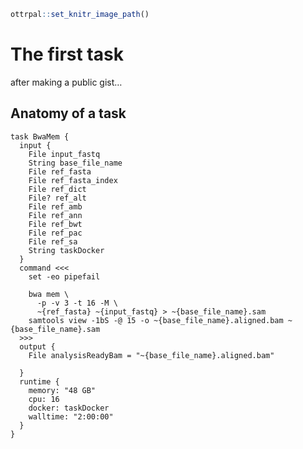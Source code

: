 ```r
ottrpal::set_knitr_image_path()
```

# The first task

after making a public gist...
<script src="https://gist.github.com/carriewright11/4fb8f0ba412b1d8e35953aa97ff17199.js"></script>

## Anatomy of a task
```
task BwaMem {
  input {
    File input_fastq
    String base_file_name
    File ref_fasta
    File ref_fasta_index
    File ref_dict
    File? ref_alt
    File ref_amb
    File ref_ann
    File ref_bwt
    File ref_pac
    File ref_sa
    String taskDocker
  }
  command <<<
    set -eo pipefail

    bwa mem \
      -p -v 3 -t 16 -M \
      ~{ref_fasta} ~{input_fastq} > ~{base_file_name}.sam 
    samtools view -1bS -@ 15 -o ~{base_file_name}.aligned.bam ~{base_file_name}.sam
  >>>
  output {
    File analysisReadyBam = "~{base_file_name}.aligned.bam"
    
  }
  runtime {
    memory: "48 GB"
    cpu: 16
    docker: taskDocker
    walltime: "2:00:00"
  }
}
```